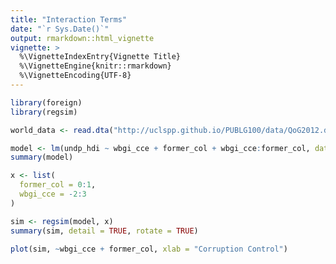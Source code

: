 ```yaml
---
title: "Interaction Terms"
date: "`r Sys.Date()`"
output: rmarkdown::html_vignette
vignette: >
  %\VignetteIndexEntry{Vignette Title}
  %\VignetteEngine{knitr::rmarkdown}
  %\VignetteEncoding{UTF-8}
---
```


```r
library(foreign)
library(regsim)

world_data <- read.dta("http://uclspp.github.io/PUBLG100/data/QoG2012.dta")
```

```r
model <- lm(undp_hdi ~ wbgi_cce + former_col + wbgi_cce:former_col, data = world_data)
summary(model)
```

```r
x <- list(
  former_col = 0:1,
  wbgi_cce = -2:3
)

sim <- regsim(model, x)
summary(sim, detail = TRUE, rotate = TRUE)
```

```r
plot(sim, ~wbgi_cce + former_col, xlab = "Corruption Control")
```

